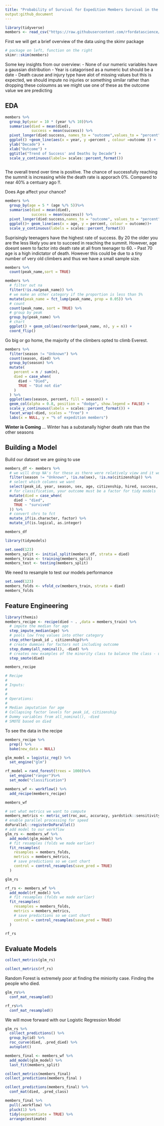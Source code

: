 ```yaml
---
title: "Probability of Survival for Expedition Members Survival in the Himalayas"
output:github_document
---
```

```r
library(tidyverse)
members <- read_csv("https://raw.githubusercontent.com/rfordatascience/tidytuesday/master/data/2020/2020-09-22/members.csv")
```
First we will get a brief overview of the data using the skimr package
```r
# package on left, function on the right
skimr::skim(members)
```
Some key insights from our overview:
- None of our numeric variables have a gaussian distribution
- Year is catagorised as a numeric but should be a date 
- Death cause and injury type have alot of missing values but this is expected, we should impute no injuries or something similar rather than dropping these coloumns as we might use one of these as the outcome value we are predicting 


## EDA
```r
members %>%
  group_by(year = 10 * (year %/% 10))%>%
  summarise(died = mean(died),
            success = mean(success)) %>%
  pivot_longer(died:success, names_to = "outcome",values_to = "percent") %>%
  ggplot() +geom_line(aes(x = year, y =percent , colour =outcome )) + 
  ylab("Decade") +
  xlab("Outcome") +
  ggtitle("Trend of Success' and Deaths by Decade") +
  scale_y_continuous(labels= scales::percent_format())
  
```
The overall trend over time is positive. The chance of successfully reaching the summit is increasing while the death rate is apporach 0%. Compared to near 40% a centuary ago !!. 

Does Age affect your chance? 
```r
members %>%
  group_by(age = 5 * (age %/% 5))%>%
  summarise(died = mean(died),
            success = mean(success)) %>%
  pivot_longer(died:success,names_to = "outcome", values_to = "percent") %>%
  ggplot()+ geom_line(aes(x = age, y = percent, colour = outcome))+ 
  scale_y_continuous(labels = scales::percent_format())

```
Suprisingly teenagers have the highest rate of success. By 20 the older you are the less likely you are to succeed in reaching the summit. However, age doesnt seem to factor into death rate at all from teenager to 60. 
- Past 70 age is a high indictator of death. However this could be due to a tiny number of very old climbers and thus we have a small sample size. 

```r
members %>%
  count(peak_name,sort = TRUE)
```
```r
members %>%
  # filter out na 
  filter(!is.na(peak_name)) %>%
  # we make an other category if the proportion is less than 5%
  mutate(peak_name = fct_lump(peak_name, prop = 0.05)) %>%
  # count
  count(peak_name, sort = TRUE) %>%
  # group by peak
  group_by(peak_name) %>%
  # chart
  ggplot() + geom_col(aes(reorder(peak_name, n), y = n)) + 
  coord_flip()
```
Go big or go home, the majority of the climbers opted to climb Everest. 

```r
members %>%
  filter(season != "Unknown") %>%
  count(season, died) %>%
  group_by(season) %>%
  mutate(
    percent = n / sum(n),
    died = case_when(
      died ~ "Died",
      TRUE ~ "Did not die"
    )
  ) %>%
  ggplot(aes(season, percent, fill = season)) +
  geom_col(alpha = 0.8, position = "dodge", show.legend = FALSE) +
  scale_y_continuous(labels = scales::percent_format()) +
  facet_wrap(~died, scales = "free") +
  labs(x = NULL, y = "% of expedition members")
```
**Winter is Coming** ... Winter has a substanally higher death rate than the other seasons

## Building a Model 

Build our dataset we are going to use 
```r
members_df <- members %>%
  # we will drop NA's for these as there were relatively view and it would be hard to impute for
  filter(season != "Unknown", !is.na(sex), !is.na(citizenship)) %>%
  # select which columns we want 
  select(peak_id, year, season, sex, age, citizenship, hired, success, died) %>%
  # for classification, your outcome must be a factor for tidy models
  mutate(died = case_when(
    died ~ "died",
    TRUE ~ "survived"
  )) %>%
  # convert chrs to fct
  mutate_if(is.character, factor) %>%
  mutate_if(is.logical, as.integer)

members_df
```

```r
library(tidymodels)

set.seed(123)
members_split <- initial_split(members_df, strata = died)
members_train <- training(members_split)
members_test <- testing(members_split)
```
We need to resample to test our models performance
```r
set.seed(123)
members_folds <- vfold_cv(members_train, strata = died)
members_folds
```
## Feature Engineering
```r
library(themis)
members_recipe <- recipe(died ~ . ,data = members_train) %>%
  # impute the median for age 
  step_impute_median(age) %>%
  # pools low freq values into other category
  step_other(peak_id , citizenship)%>%
  # create dummies for factors not including outcome
  step_dummy(all_nominal(), -died) %>%
  # creates new examples of the minority class to balance the class - using nearest neighbous
  step_smote(died)

```

```r
members_recipe

# Recipe
# 
# Inputs:
# 
# 
# Operations:
# 
# Median imputation for age
# Collapsing factor levels for peak_id, citizenship
# Dummy variables from all_nominal(), -died
# SMOTE based on died
```
To see the data in the recipe 

```r
members_recipe %>%
  prep() %>%
  bake(new_data = NULL)
```
```r
glm_model = logistic_reg() %>%
  set_engine("glm")

rf_model = rand_forest(trees = 1000)%>%
  set_engine("ranger")%>%
  set_mode("classification")
```

```r
members_wf <- workflow() %>%
  add_recipe(members_recipe)

members_wf
```

```r
# set what metrics we want to compute
members_metrics <- metric_set(roc_auc, accuracy, yardstick::sensitivity,yardstick::specificity)
# enable parallel processing for speed
doParallel::registerDoParallel()
# add model to our workflow
glm_rs <- members_wf %>%
  add_model(glm_model) %>%
  # fit resamples (folds we made earlier)
  fit_resamples(
    resamples = members_folds,
    metrics = members_metrics,
    # save predictions so we cant chart
    control = control_resamples(save_pred = TRUE)
  )

glm_rs
```
```r
rf_rs <- members_wf %>%
  add_model(rf_model) %>%
  # fit resamples (folds we made earlier)
  fit_resamples(
    resamples = members_folds,
    metrics = members_metrics,
    # save predictions so we cant chart
    control = control_resamples(save_pred = TRUE)
  )

rf_rs
```

## Evaluate Models
```r
collect_metrics(glm_rs)
```
```r
collect_metrics(rf_rs)
```
Random Forest is extremely poor at finding the miniority case. Finding the people who died. 


```r
glm_rs%>%
  conf_mat_resampled()
```
```r
rf_rs%>%
  conf_mat_resampled()
```
We will move forward with our Logistic Regression Model 

```r
glm_rs %>%
  collect_predictions() %>%
  group_by(id) %>%
  roc_curve(died, .pred_died) %>%
  autoplot()
```
```r
members_final <- members_wf %>%
  add_model(glm_model) %>%
  last_fit(members_split)

collect_metrics(members_final)
collect_predictions(members_final )
```
```r
collect_predictions(members_final) %>%
  conf_mat(died, .pred_class)
```
```r
members_final %>%
  pull(.workflow) %>%
  pluck(1) %>%
  tidy(exponentiate = TRUE) %>%
  arrange(estimate) 
```

